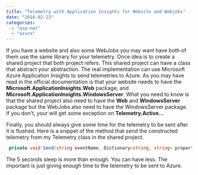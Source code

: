 ```yaml
---
title: "Telemetry with Application Insights for Website and Webjobs"
date: "2016-02-23"
categories: 
  - "asp-net"
  - "azure"
---
```


If you have a website and also some WebJobs you may want have both of them use the same library for your telemetry. Once idea is to create a shared project that both project refers. This shared project can have a class that abstract your abstraction. The real implementation can use Microsoft Azure Application Insights to send telemetries to Azure. As you may have read in the official documentation is that your website needs to have the **Microsoft.ApplicationInsights.Web** package, and **Microsoft.ApplicationInsights.WindowsServer**. What you need to know is that the shared project also need to have the **Web** and **WindowsServer** package but the WebJobs also need to have the WindowsServer package. If you don't, your will get some exception on **Telemetry.Active...**

Finally, you should always give some time for the telemetry to be sent after it is flushed. Here is a snippet of the method that send the constructed telemetry from my Telemetry class in the shared project. 

```csharp
 private void Send(string eventName, Dictionary<string, string> properties, Dictionary<string, double> metrics) { this.telemetry.TrackEvent(eventName , properties , metrics ); this.telemetry.Flush(); System.Threading.Thread.Sleep(5000); } 
``` 

The 5 seconds sleep is more than enough. You can have less. The important is just giving enough time to the telemetry to be sent to Azure.
